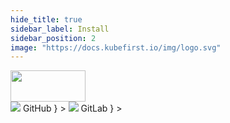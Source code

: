 ```yaml
---
hide_title: true
sidebar_label: Install
sidebar_position: 2
image: "https://docs.kubefirst.io/img/logo.svg"
---
```



<div
  style={{
    display: "flex",
    justifyContent: "flex-end",
    alignItems: "center",
  }}
>
  <div>
    <img src={config.K3D_LOGO_URL} height="50" width="120" />
  </div>
</div>

<Tabs groupId="git_provider" defaultValue="github" queryString>
    <TabItem
      attributes={{className: styles.github}}
      value="github"
      label={
        <div className="git-tab">
          <img src="https://assets.kubefirst.com/console/github.svg" />
          <span>GitHub</span>
        </div>
      }
    >
      <GitHubInstall />
    </TabItem>
    <TabItem
      value="gitlab"
      attributes={{className: styles.gitlab}}
      label={
        <div className="git-tab">
          <img src="https://assets.kubefirst.com/console/gitlab.svg" />
          <span>GitLab</span>
        </div>
      }
    >
      <GitLabInstall />
    </TabItem>
</Tabs>
